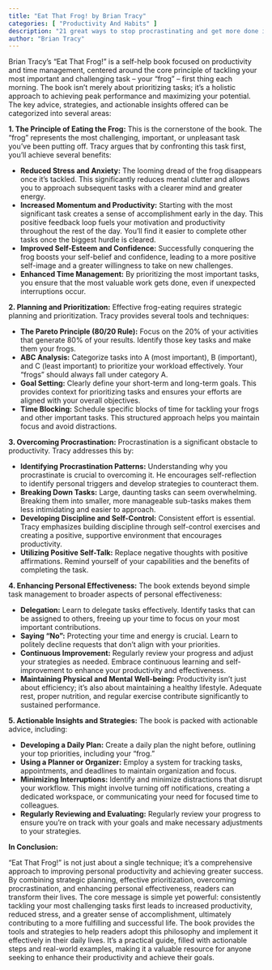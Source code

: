 ```yaml
---
title: "Eat That Frog! by Brian Tracy"
categories: [ "Productivity And Habits" ]
description: "21 great ways to stop procrastinating and get more done in less time"
author: "Brian Tracy"
---
```

Brian Tracy's "Eat That Frog!" is a self-help book focused on productivity and time management, centered around the core principle of tackling your most important and challenging task – your "frog" – first thing each morning.  The book isn't merely about prioritizing tasks; it's a holistic approach to achieving peak performance and maximizing your potential. The key advice, strategies, and actionable insights offered can be categorized into several areas:

**1. The Principle of Eating the Frog:** This is the cornerstone of the book.  The "frog" represents the most challenging, important, or unpleasant task you've been putting off.  Tracy argues that by confronting this task first, you'll achieve several benefits:

* **Reduced Stress and Anxiety:**  The looming dread of the frog disappears once it's tackled. This significantly reduces mental clutter and allows you to approach subsequent tasks with a clearer mind and greater energy.
* **Increased Momentum and Productivity:**  Starting with the most significant task creates a sense of accomplishment early in the day. This positive feedback loop fuels your motivation and productivity throughout the rest of the day.  You'll find it easier to complete other tasks once the biggest hurdle is cleared.
* **Improved Self-Esteem and Confidence:** Successfully conquering the frog boosts your self-belief and confidence, leading to a more positive self-image and a greater willingness to take on new challenges.
* **Enhanced Time Management:**  By prioritizing the most important tasks, you ensure that the most valuable work gets done, even if unexpected interruptions occur.

**2. Planning and Prioritization:**  Effective frog-eating requires strategic planning and prioritization. Tracy provides several tools and techniques:

* **The Pareto Principle (80/20 Rule):**  Focus on the 20% of your activities that generate 80% of your results. Identify those key tasks and make them your frogs.
* **ABC Analysis:** Categorize tasks into A (most important), B (important), and C (least important) to prioritize your workload effectively.  Your "frogs" should always fall under category A.
* **Goal Setting:**  Clearly define your short-term and long-term goals. This provides context for prioritizing tasks and ensures your efforts are aligned with your overall objectives.
* **Time Blocking:** Schedule specific blocks of time for tackling your frogs and other important tasks.  This structured approach helps you maintain focus and avoid distractions.

**3. Overcoming Procrastination:**  Procrastination is a significant obstacle to productivity. Tracy addresses this by:

* **Identifying Procrastination Patterns:** Understanding why you procrastinate is crucial to overcoming it. He encourages self-reflection to identify personal triggers and develop strategies to counteract them.
* **Breaking Down Tasks:** Large, daunting tasks can seem overwhelming. Breaking them into smaller, more manageable sub-tasks makes them less intimidating and easier to approach.
* **Developing Discipline and Self-Control:**  Consistent effort is essential.  Tracy emphasizes building discipline through self-control exercises and creating a positive, supportive environment that encourages productivity.
* **Utilizing Positive Self-Talk:** Replace negative thoughts with positive affirmations. Remind yourself of your capabilities and the benefits of completing the task.

**4. Enhancing Personal Effectiveness:**  The book extends beyond simple task management to broader aspects of personal effectiveness:

* **Delegation:** Learn to delegate tasks effectively. Identify tasks that can be assigned to others, freeing up your time to focus on your most important contributions.
* **Saying "No":**  Protecting your time and energy is crucial.  Learn to politely decline requests that don't align with your priorities.
* **Continuous Improvement:**  Regularly review your progress and adjust your strategies as needed.  Embrace continuous learning and self-improvement to enhance your productivity and effectiveness.
* **Maintaining Physical and Mental Well-being:**  Productivity isn't just about efficiency; it's also about maintaining a healthy lifestyle.  Adequate rest, proper nutrition, and regular exercise contribute significantly to sustained performance.

**5. Actionable Insights and Strategies:** The book is packed with actionable advice, including:

* **Developing a Daily Plan:**  Create a daily plan the night before, outlining your top priorities, including your "frog."
* **Using a Planner or Organizer:**  Employ a system for tracking tasks, appointments, and deadlines to maintain organization and focus.
* **Minimizing Interruptions:**  Identify and minimize distractions that disrupt your workflow. This might involve turning off notifications, creating a dedicated workspace, or communicating your need for focused time to colleagues.
* **Regularly Reviewing and Evaluating:**  Regularly review your progress to ensure you're on track with your goals and make necessary adjustments to your strategies.

**In Conclusion:**

"Eat That Frog!" is not just about a single technique; it's a comprehensive approach to improving personal productivity and achieving greater success.  By combining strategic planning, effective prioritization, overcoming procrastination, and enhancing personal effectiveness, readers can transform their lives. The core message is simple yet powerful:  consistently tackling your most challenging tasks first leads to increased productivity, reduced stress, and a greater sense of accomplishment, ultimately contributing to a more fulfilling and successful life.  The book provides the tools and strategies to help readers adopt this philosophy and implement it effectively in their daily lives. It's a practical guide, filled with actionable steps and real-world examples, making it a valuable resource for anyone seeking to enhance their productivity and achieve their goals.

